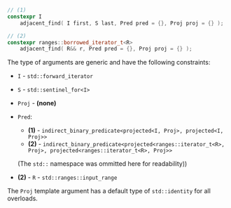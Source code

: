 ```cpp
// (1)
constexpr I
    adjacent_find( I first, S last, Pred pred = {}, Proj proj = {} );

// (2)
constexpr ranges::borrowed_iterator_t<R>
    adjacent_find( R&& r, Pred pred = {}, Proj proj = {} );
```
The type of arguments are generic and have the following constraints:
- `I` - `std::forward_iterator`
- `S` - `std::sentinel_for<I>`
- `Proj` - **(none)**
- `Pred`:
  - **(1)** - `indirect_binary_predicate<projected<I, Proj>, projected<I, Proj>>`
  - **(2)** - `indirect_binary_predicate<projected<ranges::iterator_t<R>, Proj>, projected<ranges::iterator_t<R>, Proj>>`

  (The `std::` namespace was ommitted here for readability))

- **(2)** - `R` - `std::ranges::input_range`

The `Proj` template argument has a default type of `std::identity` for all overloads.
